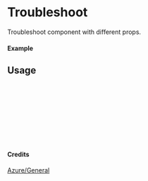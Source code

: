 
<Meta of={Troubleshoot} title="Azure/General/Troubleshoot" />

# Troubleshoot

Troubleshoot component with different props.

#### Example

<Canvas of={Troubleshoot.Primary} />

## Usage

```ts
import { Troubleshoot } from "yadl-ui";

const Example = () => {
  return (
      <Troubleshoot />
  );
};

export default Example;
```

#### Credits
[Azure/General](https://learn.microsoft.com/en-us/azure/architecture/icons/)
